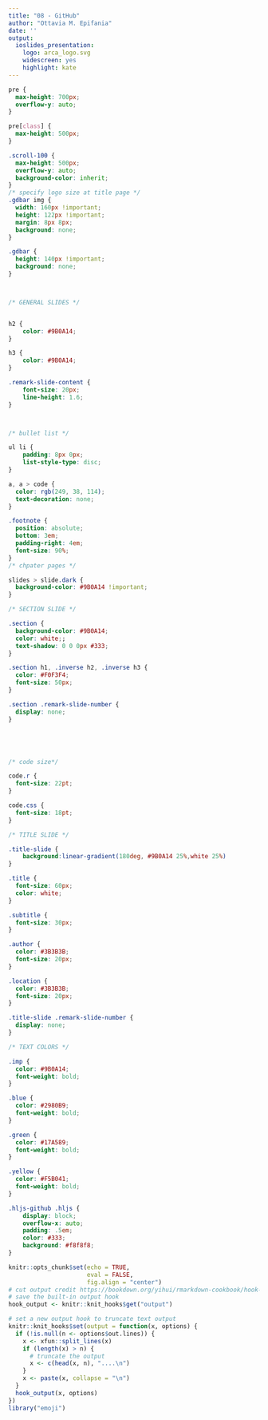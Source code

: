 ```yaml
---
title: "08 - GitHub"
author: "Ottavia M. Epifania"
date: ''
output: 
  ioslides_presentation: 
    logo: arca_logo.svg
    widescreen: yes
    highlight: kate
---
```


<style>
.forceBreak { -webkit-column-break-after: always; break-after: column; }

.myClass {font-size: 16px;}
</style>

```css
pre {
  max-height: 700px;
  overflow-y: auto;
}

pre[class] {
  max-height: 500px;
}

.scroll-100 {
  max-height: 500px;
  overflow-y: auto;
  background-color: inherit;
}
/* specify logo size at title page */
.gdbar img {
  width: 160px !important;
  height: 122px !important;
  margin: 8px 8px;
  background: none;
}

.gdbar {
  height: 140px !important;
  background: none;
}



/* GENERAL SLIDES */


h2 {
    color: #9B0A14;
}

h3 {
    color: #9B0A14;
}

.remark-slide-content {
    font-size: 20px;
    line-height: 1.6;
}



/* bullet list */

ul li { 
    padding: 8px 0px;
    list-style-type: disc;
}

a, a > code {
  color: rgb(249, 38, 114);
  text-decoration: none;
}

.footnote {
  position: absolute;
  bottom: 3em;
  padding-right: 4em;
  font-size: 90%;
}
/* chpater pages */

slides > slide.dark {
  background-color: #9B0A14 !important;
}

/* SECTION SLIDE */

.section {
  background-color: #9B0A14;
  color: white;;
  text-shadow: 0 0 0px #333;
}

.section h1, .inverse h2, .inverse h3 {
  color: #F0F3F4;
  font-size: 50px;
}

.section .remark-slide-number {
  display: none;
}





/* code size*/

code.r {
  font-size: 22pt;
}

code.css {
  font-size: 18pt;
}

/* TITLE SLIDE */

.title-slide {
    background:linear-gradient(180deg, #9B0A14 25%,white 25%)
}

.title {
  font-size: 60px;
  color: white;
}

.subtitle {
  font-size: 30px;
}

.author {
  color: #3B3B3B;
  font-size: 20px;
}

.location {
  color: #3B3B3B;
  font-size: 20px;
}

.title-slide .remark-slide-number {
  display: none;
}

/* TEXT COLORS */

.imp {
  color: #9B0A14;
  font-weight: bold;
}

.blue {
  color: #2980B9;
  font-weight: bold;
}

.green {
  color: #17A589;
  font-weight: bold;
}

.yellow {
  color: #F5B041;
  font-weight: bold;
}

.hljs-github .hljs {
    display: block;
    overflow-x: auto;
    padding: .5em;
    color: #333;
    background: #f8f8f8;
}
```


```r
knitr::opts_chunk$set(echo = TRUE,
                      eval = FALSE,
                      fig.align = "center")
# cut output credit https://bookdown.org/yihui/rmarkdown-cookbook/hook-truncate.html
# save the built-in output hook
hook_output <- knitr::knit_hooks$get("output")

# set a new output hook to truncate text output
knitr::knit_hooks$set(output = function(x, options) {
  if (!is.null(n <- options$out.lines)) {
    x <- xfun::split_lines(x)
    if (length(x) > n) {
      # truncate the output
      x <- c(head(x, n), "....\n")
    }
    x <- paste(x, collapse = "\n")
  }
  hook_output(x, options)
})
library("emoji")
```



    